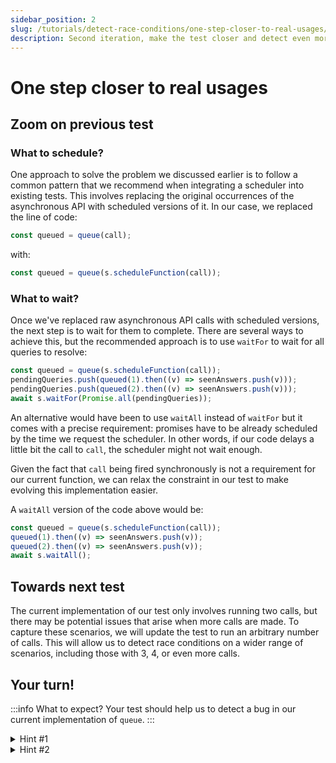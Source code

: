 ```yaml
---
sidebar_position: 2
slug: /tutorials/detect-race-conditions/one-step-closer-to-real-usages/
description: Second iteration, make the test closer and detect even more race conditions
---
```



# One step closer to real usages

## Zoom on previous test

### What to schedule?

One approach to solve the problem we discussed earlier is to follow a common pattern that we recommend when integrating a scheduler into existing tests. This involves replacing the original occurrences of the asynchronous API with scheduled versions of it. In our case, we replaced the line of code:

```js
const queued = queue(call);
```

with:

```js
const queued = queue(s.scheduleFunction(call));
```

### What to wait?

Once we've replaced raw asynchronous API calls with scheduled versions, the next step is to wait for them to complete. There are several ways to achieve this, but the recommended approach is to use `waitFor` to wait for all queries to resolve:

```js
const queued = queue(s.scheduleFunction(call));
pendingQueries.push(queued(1).then((v) => seenAnswers.push(v)));
pendingQueries.push(queued(2).then((v) => seenAnswers.push(v)));
await s.waitFor(Promise.all(pendingQueries));
```

An alternative would have been to use `waitAll` instead of `waitFor` but it comes with a precise requirement: promises have to be already scheduled by the time we request the scheduler. In other words, if our code delays a little bit the call to `call`, the scheduler might not wait enough.

Given the fact that `call` being fired synchronously is not a requirement for our current function, we can relax the constraint in our test to make evolving this implementation easier.

A `waitAll` version of the code above would be:

```js
const queued = queue(s.scheduleFunction(call));
queued(1).then((v) => seenAnswers.push(v));
queued(2).then((v) => seenAnswers.push(v));
await s.waitAll();
```

## Towards next test

The current implementation of our test only involves running two calls, but there may be potential issues that arise when more calls are made. To capture these scenarios, we will update the test to run an arbitrary number of calls. This will allow us to detect race conditions on a wider range of scenarios, including those with 3, 4, or even more calls.

## Your turn!

<OneStepCloserToRealUsages />

:::info What to expect?
Your test should help us to detect a bug in our current implementation of `queue`.
:::

<details>
<summary>
Hint #1
</summary>

`fc.scheduler` alone will not be enough! You'll have to generate another entry to be able to properly control the number of calls to `call` function.

</details>

<details>
<summary>
Hint #2
</summary>

Some possible options for generating additional test scenarios include:

- Using `fc.integer({min: 1, max: 10})` to generate a variable `numCalls` that determines how many times to call `call`. It's important to set a maximal value via `max` to prevent an excessively high number of calls.
- Using `fc.array(fc.nat(), {minLength: 1})` to generate the list of calls to issue against `call`.
- Using `fc.func(fc.boolean())` to generate a function that determines when to stop issuing calls.

And there are plenty others…

</details>
